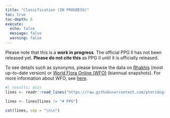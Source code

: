 ```yaml
---
title: "Classification (IN PROGRESS)"
toc: true
toc-depth: 6
execute: 
  echo: false
  message: false
  warning: false
---
```


Please note that this is a **work in progress**. The official PPG II has not been released yet. **Please do not cite this** as PPG II until it is officially released.

To see details such as synonyms, please browse the data on [Rhakhis](https://list.worldfloraonline.org/rhakhis) (most up-to-date version) or [World Flora Online (WFO)](https://wfoplantlist.org) (biannual snapshots).
For more information about WFO, see [here](wfo.qmd).

```r
#| results: asis
lines <- readr::read_lines("https://raw.githubusercontent.com/pteridogroup/ppg/refs/heads/main/data/ppg.md")

lines <- lines[lines != "# PPG"]

cat(lines, sep = "\n\n")
```